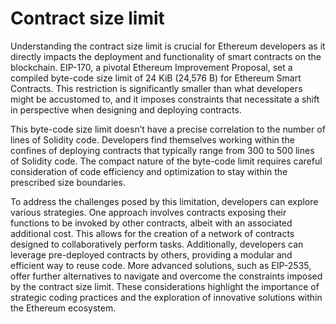 
# Contract size limit

Understanding the contract size limit is crucial for Ethereum developers as it directly impacts the deployment and functionality of smart contracts on the blockchain. EIP-170, a pivotal Ethereum Improvement Proposal, set a compiled byte-code size limit of 24 KiB (24,576 B) for Ethereum Smart Contracts. This restriction is significantly smaller than what developers might be accustomed to, and it imposes constraints that necessitate a shift in perspective when designing and deploying contracts.

This byte-code size limit doesn’t have a precise correlation to the number of lines of Solidity code. Developers find themselves working within the confines of deploying contracts that typically range from 300 to 500 lines of Solidity code. The compact nature of the byte-code limit requires careful consideration of code efficiency and optimization to stay within the prescribed size boundaries.

To address the challenges posed by this limitation, developers can explore various strategies. One approach involves contracts exposing their functions to be invoked by other contracts, albeit with an associated additional cost. This allows for the creation of a network of contracts designed to collaboratively perform tasks. Additionally, developers can leverage pre-deployed contracts by others, providing a modular and efficient way to reuse code. More advanced solutions, such as EIP-2535, offer further alternatives to navigate and overcome the constraints imposed by the contract size limit. These considerations highlight the importance of strategic coding practices and the exploration of innovative solutions within the Ethereum ecosystem.
